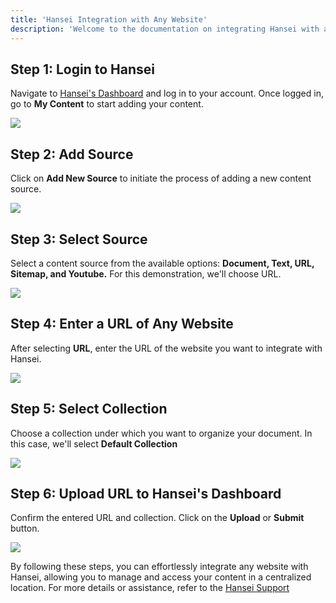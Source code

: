 ```yaml
---
title: 'Hansei Integration with Any Website'
description: 'Welcome to the documentation on integrating Hansei with any website. Follow these simple steps to seamlessly add and manage content from various sources on Hansei's platform.'
---
```


## Step 1: Login to Hansei
Navigate to [Hansei's Dashboard](https://hansei.app/dashboard) and log in to your account.
Once logged in, go to **My Content** to start adding your content.

<img
  src="/images/doc/1.png"
/>

## Step 2: Add Source
Click on **Add New Source** to initiate the process of adding a new content source.

<img
  src="/images/doc/2.png"
/>

## Step 3: Select Source
Select a content source from the available options: **Document, Text, URL, Sitemap, and Youtube.**
For this demonstration, we'll choose URL.

<img
  src="/images/doc/3.png"
/>

## Step 4: Enter a URL of Any Website
After selecting **URL**, enter the URL of the website you want to integrate with Hansei.

<img
  src="/images/url/4.png"
/>

## Step 5: Select Collection
Choose a collection under which you want to organize your document. In this case, we'll select **Default Collection**

<img
  src="/images/url/5.png"
/>

## Step 6: Upload URL to Hansei's Dashboard
Confirm the entered URL and collection.
Click on the **Upload** or **Submit** button.

<img
  src="/images/url/6.png"
/>

By following these steps, you can effortlessly integrate any website with Hansei, allowing you to manage and access your content in a centralized location. For more details or assistance, refer to the [Hansei Support](https://hansei.app/contact)
